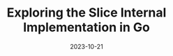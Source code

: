 ---
title: 'Exploring the Slice Internal Implementation in Go'
date: '2023-10-21'
tags: ['go', 'c', 'slice', 'dynamic-array', 'memory-allocation']
draft: true
summary: Unveiling the Inner Workings of Slices in Go by Reimplementing in Plain C.
images: []
---